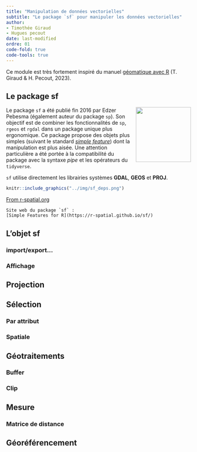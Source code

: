 ```yaml
---
title: "Manipulation de données vectorielles"
subtitle: "Le package `sf` pour manipuler les données vectorielles"
author: 
- Timothée Giraud
- Hugues pecout
date: last-modified
ordre: 01
code-fold: true
code-tools: true
---
```



::: {.callout-note}

Ce module est très fortement inspiré du manuel [géomatique avec R](https://rcarto.github.io/geomatique_avec_r/) (T. Giraud & H. Pecout, 2023). 

:::


## Le package sf

<img src="../img/sf.gif" align="right" width="150"/> 
Le package `sf` a été publié fin 2016 par Edzer Pebesma (également auteur du package `sp`). Son objectif est de combiner les fonctionnalités de `sp`, `rgeos` et `rgdal` dans un package unique plus ergonomique. 
Ce package propose des objets plus simples (suivant le standard [*simple feature*](https://en.wikipedia.org/wiki/Simple_Features)) dont la manipulation est plus aisée. Une attention particulière a été portée à la compatibilité du package avec la syntaxe *pipe* et les opérateurs du `tidyverse`.


`sf` utilise directement les librairies systèmes **GDAL**, **GEOS** et **PROJ**.

```r
knitr::include_graphics("../img/sf_deps.png")
```

::: {.center}

[From r-spatial.org](https://r-spatial.org/r/2020/03/17/wkt.html)</small>

:::

```block2
Site web du package `sf` :  
[Simple Features for R](https://r-spatial.github.io/sf/)
```


## L'objet sf


### import/export...

### Affichage


## Projection

## Sélection

### Par attribut

### Spatiale


## Géotraitements

### Buffer

### Clip

## Mesure

### Matrice de distance

## Géoréférencement








